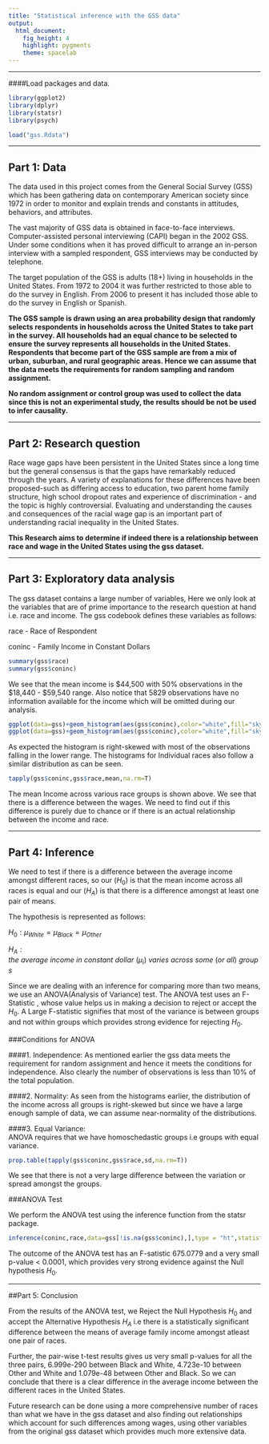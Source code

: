 ```yaml
---
title: "Statistical inference with the GSS data"
output: 
  html_document: 
    fig_height: 4
    highlight: pygments
    theme: spacelab
---
```

***
####Load packages and data.

```r
library(ggplot2)
library(dplyr)
library(statsr)
library(psych)

load("gss.Rdata")
```


* * *

## Part 1: Data

The data used in this project comes from the General Social Survey (GSS) which has  been gathering data on contemporary American society since 1972 in order to monitor and explain trends and constants in attitudes, behaviors, and attributes. 


The vast majority of GSS data is obtained in face-to-face interviews. Computer-assisted personal interviewing (CAPI) began in the 2002 GSS. Under some conditions when it has proved difficult to arrange an in-person interview with a sampled respondent, GSS interviews may be conducted by telephone.

The target population of the GSS is adults (18+) living in households in the United States. From 1972 to 2004 it was further restricted to those able to do the survey in English. From 2006 to present it has included those able to do the survey in English or Spanish. 

**The GSS sample is drawn using an area probability design that randomly selects respondents in households across the United States to take part in the survey. All households had an equal chance to be selected to ensure the survey represents all households in the United States. Respondents that become part of the GSS sample are from a mix of urban, suburban, and rural geographic areas. Hence we can assume that the data meets the requirements for random sampling and random assignment.**

**No random assignment or control group was used to collect the data since this is not an experimental study, the results should be not be used to infer causality.**


* * *

## Part 2: Research question

Race wage gaps have been persistent in the United States since a long time but the general consensus is that the gaps have remarkably reduced through the years. A variety of explanations for these differences have been proposed-such as differing access to education, two parent home family structure, high school dropout rates and experience of discrimination - and the topic is highly controversial. Evaluating and understanding the causes and consequences of the racial wage gap is an important part of understanding racial inequality in the United States.

**This Research aims to determine if indeed there is a relationship between race and wage in the United States using the gss dataset.** 


* * *

## Part 3: Exploratory data analysis

The gss dataset contains a large number of variables, Here we only look at the variables that are of prime importance to the research question at hand i.e. race and income. The gss codebook defines these variables as follows: 

race    -   Race of Respondent

coninc  -   Family Income in Constant Dollars

```r
summary(gss$race)
summary(gss$coninc)
```


We see that the mean income is $44,500 with 50% observations in the $18,440 - $59,540 range. Also notice that 5829 observations have no information available for the income which will be omitted during our analysis.

```r
ggplot(data=gss)+geom_histogram(aes(gss$coninc),color="white",fill="skyblue")+xlab("Family Income")+theme_minimal()+ylab("Count")
ggplot(data=gss)+geom_histogram(aes(gss$coninc),color="white",fill="skyblue")+facet_wrap(~race,scales = "free_y")+xlab("Family Income")+ylab("Count")+theme_minimal()

```

As expected the histogram is right-skewed with most of the observations falling in the lower range. The histograms for Individual races also follow a similar distribution as can be seen.

```r
tapply(gss$coninc,gss$race,mean,na.rm=T)

```
The mean Income across various race groups is shown above. We see that there is a difference between the wages. We need to find out if this difference is purely due to chance or if there is an actual relationship between the income and race.  

* * *

## Part 4: Inference

We need to test if there is a difference between the average income amongst different races, so our ($H_{0}$) is that the mean income across all races is equal and our ($H_{A}$) is that there is a difference amongst at least one pair of means.

The hypothesis is represented as follows:


$H_{0}: \mu_{White} = \mu_{Black} = \mu_{Other}$

$H_{A}: the\ average\ income\ in\ constant\ dollar\ (\mu_{i})\ varies\ across\ some\ (or\ all)\ groups$

Since we are dealing with an inference for comparing more than two means, we use an ANOVA(Analysis of Variance) test. The ANOVA test uses an F-Statistic , whose value helps us in making a decision to reject or accept the $H_{0}$. A Large F-statistic signifies that most of the variance is between groups and not within groups which provides strong evidence for rejecting $H_{0}$.

###Conditions for ANOVA


####1. Independence:
As mentioned earlier the gss data meets the requirement for random assignment and hence it meets the conditions for independence. Also clearly the number of observations is less than 10% of the total population. 

####2. Normality:
As seen from the histograms earlier, the distribution of the income across all groups is right-skewed but since we have a large enough sample of data, we can assume near-normality of the distributions.

####3. Equal Variance:  
ANOVA requires that we have homoschedastic groups i.e groups with equal variance.


```r

prop.table(tapply(gss$coninc,gss$race,sd,na.rm=T))

```


We see that there is not a very large difference between the variation or spread amongst the groups.

###ANOVA Test

We perform the ANOVA test using the inference function from the statsr package. 

```r

inference(coninc,race,data=gss[!is.na(gss$coninc),],type = "ht",statistic = "mean",method = "theoretical", alternative = "greater")

```

The outcome of the ANOVA test has an F-satistic 675.0779 and a very small p-value < 0.0001, which provides very strong evidence against the Null hypothesis $H_{0}$.

***
##Part 5: Conclusion

From the results of the ANOVA test, we Reject the Null Hypothesis $H_{0}$ and accept the Alternative Hypothesis $H_{A}$ i.e there is a statistically significant difference between the means of average family income amongst atleast one pair of races.

Further, the pair-wise t-test results gives us very small p-values for all the three pairs, 6.999e-290 between Black and White,  4.723e-10 between Other and White and 1.079e-48 between Other and Black. So we can conclude that there is a clear difference in the average income between the different races in the United States.

Future research can be done using a more comprehensive number of races than what we have in the gss dataset and also finding out relationships which account for such differences among wages, using other variables from the original gss dataset which provides much more extensive data. 





